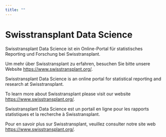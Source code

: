 ```yaml
---
title: ""
---
```


# Swisstransplant Data Science

::: {.content-visible when-profile="de"}
Swisstransplant Data Science ist ein Online-Portal für statistisches Reporting und Forschung bei Swisstransplant.

Um mehr über Swisstransplant zu erfahren, besuchen Sie bitte unsere Website <https://www.swisstransplant.org/>.
:::

::: {.content-visible when-profile="en"}
Swisstransplant Data Science is an online portal for statistical reporting and research at Swisstransplant.

To learn more about Swisstransplant please visit our website <https://www.swisstransplant.org/>.
:::

::: {.content-visible when-profile="fr"}
Swisstransplant Data Science est un portail en ligne pour les rapports statistiques et la recherche à Swisstransplant.

Pour en savoir plus sur Swisstransplant, veuillez consulter notre site web <https://www.swisstransplant.org/>.
:::